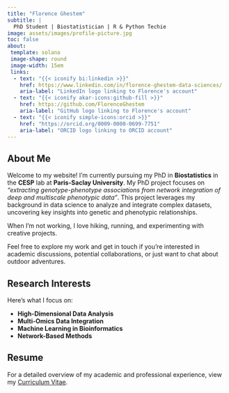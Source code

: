 ```yaml
---
title: "Florence Ghestem"
subtitle: |
  PhD Student | Biostatistician | R & Python Techie
image: assets/images/profile-picture.jpg
toc: false
about: 
 template: solana
 image-shape: round
 image-width: 15em
 links:
  - text: "{{< iconify bi:linkedin >}}"
    href: https://www.linkedin.com/in/florence-ghestem-data-sciences/
    aria-label: "LinkedIn logo linking to Florence's account"
  - text: "{{< iconify akar-icons:github-fill >}}"
    href: https://github.com/FlorenceGhestem
    aria-label: "GitHub logo linking to Florence's account"
  - text: "{{< iconify simple-icons:orcid >}}"
    href: "https://orcid.org/0009-0000-0699-7751"
    aria-label: "ORCID logo linking to ORCID account"
---
```


## About Me

Welcome to my website! I’m currently pursuing my PhD in **Biostatistics** in the **CESP** lab at **Paris-Saclay University**. My PhD project focuses on *"extracting genotype-phenotype associations from network integration of deep and multiscale phenotypic data"*. This project leverages my background in data science to analyze and integrate complex datasets, uncovering key insights into genetic and phenotypic relationships.

When I'm not working, I love hiking, running, and experimenting with creative projects.

Feel free to explore my work and get in touch if you’re interested in academic discussions, potential collaborations, or just want to chat about outdoor adventures.

## Research Interests

Here’s what I focus on:

- **High-Dimensional Data Analysis**
- **Multi-Omics Data Integration**
- **Machine Learning in Bioinformatics**
- **Network-Based Methods**

## Resume

For a detailed overview of my academic and professional experience, view my [Curriculum Vitae](assets/ressources/resume-florence-ghestem.pdf).
